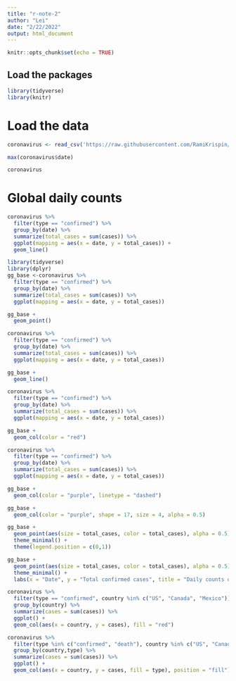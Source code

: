 ```yaml
---
title: "r-note-2"
author: "Lei"
date: "2/22/2022"
output: html_document
---
```


```r
knitr::opts_chunk$set(echo = TRUE)
```

## Load the packages
```r
library(tidyverse)
library(knitr)
```

# Load the data
```r
coronavirus <- read_csv('https://raw.githubusercontent.com/RamiKrispin/coronavirus/master/csv/coronavirus.csv')

max(coronavirus$date)

coronavirus 
```

# Global daily counts
```r
coronavirus %>% 
  filter(type == "confirmed") %>% 
  group_by(date) %>% 
  summarize(total_cases = sum(cases)) %>% 
  ggplot(mapping = aes(x = date, y = total_cases)) +
  geom_line()
```
```r
library(tidyverse)
library(dplyr)
gg_base <-coronavirus %>% 
  filter(type == "confirmed") %>% 
  group_by(date) %>% 
  summarize(total_cases = sum(cases)) %>% 
  ggplot(mapping = aes(x = date, y = total_cases))

gg_base +
  geom_point()
```

```r
coronavirus %>% 
  filter(type == "confirmed") %>% 
  group_by(date) %>% 
  summarize(total_cases = sum(cases)) %>% 
  ggplot(mapping = aes(x = date, y = total_cases))

gg_base +
  geom_line()
```

```r
coronavirus %>% 
  filter(type == "confirmed") %>% 
  group_by(date) %>% 
  summarize(total_cases = sum(cases)) %>% 
  ggplot(mapping = aes(x = date, y = total_cases))

gg_base +
  geom_col(color = "red")
```
```r
coronavirus %>% 
  filter(type == "confirmed") %>% 
  group_by(date) %>% 
  summarize(total_cases = sum(cases)) %>% 
  ggplot(mapping = aes(x = date, y = total_cases))

gg_base +
  geom_col(color = "purple", linetype = "dashed")

gg_base +
  geom_col(color = "purple", shape = 17, size = 4, alpha = 0.5)

gg_base +
  geom_point(aes(size = total_cases, color = total_cases), alpha = 0.5) + 
  theme_minimal() +
  theme(legend.position = c(0,1))

gg_base +
  geom_point(aes(size = total_cases, color = total_cases), alpha = 0.5) + 
  theme_minimal() +
  labs(x = "Date", y = "Total confirmed cases", title = "Daily counts of confirmed cases", subtitle = "Global cums")
```

```r
coronavirus %>% 
  filter(type == "confirmed", country %in% c("US", "Canada", "Mexico")) %>% 
  group_by(country) %>% 
  summarize(cases = sum(cases)) %>% 
  ggplot() + 
  geom_col(aes(x = country, y = cases), fill = "red")
```
```r
coronavirus %>% 
  filter(type %in% c("confirmed", "death"), country %in% c("US", "Canada", "Mexico")) %>% 
  group_by(country,type) %>% 
  summarize(cases = sum(cases)) %>% 
  ggplot() + 
  geom_col(aes(x = country, y = cases, fill = type), position = "fill")
```
